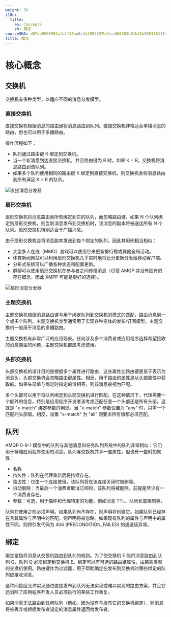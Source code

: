 ```yaml
---
weight: 30
i18n:
  title:
    en: Concepts
    zh: 概念
sourceSHA: d07da9585902afbf118aa6c1d490ff07bdfcc608383b81b41b9581f611819115
title: 概念
---
```


# 核心概念

## 交换机

交换机有多种类型，以适应不同的消息分发模型。

### 直接交换机

直接交换机根据消息的路由键将消息路由到队列。直接交换机非常适合单播消息的路由，但也可以用于多播路由。

操作流程如下：

- 队列通过路由键 K 绑定到交换机。
- 当一个新消息到达直接交换机，并且路由键为 R 时，如果 K = R，交换机将消息路由到该队列。
- 如果多个队列使用相同的路由键 K 绑定到直接交换机，则交换机会将消息路由到所有满足 K = R 的队列。

![直接消息分发器](./assets/rabbitmq-exchange-direct.png)

### 扇形交换机

扇形交换机将消息路由到所有绑定到它的队列，而忽略路由键。如果 N 个队列绑定到扇形交换机，则当新消息发布到交换机时，该消息的副本将被送达所有 N 个队列。扇形交换机特别适合于广播消息。

由于扇形交换机会将消息副本发送到每个绑定的队列，因此其用例相当相似：

- 大型多人在线（MMO）游戏可以使用它来更新排行榜或其他全局活动。
- 体育新闻网站可以利用扇形交换机几乎实时地将比分更新分发给移动客户端。
- 分布式系统可以广播各种状态和配置更新。
- 群聊可以使用扇形交换机在参与者之间传播消息（尽管 AMQP 并没有固有的存在概念，因此 XMPP 可能是更好的选择）。

![扇形消息分发器](./assets/rabbitmq-exchange-fanout.png)

### 主题交换机

主题交换机根据消息路由键与用于绑定队列到交换机的模式的匹配，路由消息到一个或多个队列。主题交换机类型通常用于实现各种变体的发布/订阅模型。主题交换机一般用于消息的多播路由。

主题交换机有非常广泛的应用场景。任何涉及多个消费者或应用程序选择希望接收的消息类型的问题，主题交换机都应考虑使用。

### 头部交换机

头部交换机的设计目的是根据多个属性进行路由，这些属性比路由键更易于表示为消息头。头部交换机会忽略路由键属性。相反，用于路由的属性是从头部属性中获取的。如果头部值与绑定时指定的值相等，则该消息被视为匹配。

多个头部可以用于将队列绑定到头部交换机进行匹配。在这种情况下，代理需要一个额外的信息，特别是应用程序开发者该考虑匹配任意一个头部还是所有头部。这就是 "x-match" 绑定参数的用途。当 "x-match" 参数设置为 "any" 时，只需一个匹配的头部值。相反，设置 "x-match" 为 "all" 则要求所有值都必须匹配。

## 队列

AMQP 0-9-1 模型中的队列与其他消息和任务队列系统中的队列非常相似：它们用于存储应用程序使用的消息。队列与交换机共享一些属性，但也有一些附加属性：

- 名称
- 持久性：队列在代理重启后将持续存在。
- 独占性：仅由一个连接使用，该队列将在该连接关闭时被删除。
- 自动删除：当最后一个消费者取消订阅时，该队列将被删除，前提是至少有一个消费者存在。
- 参数：可选，用于插件和代理特定的功能，例如消息 TTL、队列长度限制等。

队列在使用之前必须声明。如果队列尚不存在，则声明将创建它。如果队列已经存在且其属性与声明中的匹配，则声明将被忽略。如果现有队列的属性与声明中的属性不同，则将引发代码为 406 (PRECONDITION_FAILED) 的通道级异常。

## 绑定

绑定是指将消息从交换机路由到队列的规则。为了使交换机 E 能将消息路由到队列 Q，队列 Q 必须绑定到交换机 E。绑定可以有可选的路由键属性，由某些类型的交换机使用。路由键作为过滤器，用于帮助确定在发布到交换机时哪些绑定的队列应接收消息。

这种间接层允许实现通过直接发布到队列无法实现或难以实现的路由方案，并且它还消除了应用程序开发人员必须执行的某些工作重复。

如果消息无法路由到任何队列（例如，因为没有与发布它的交换机绑定），则消息将被丢弃或根据发布者设定的消息属性返回给发布者。

